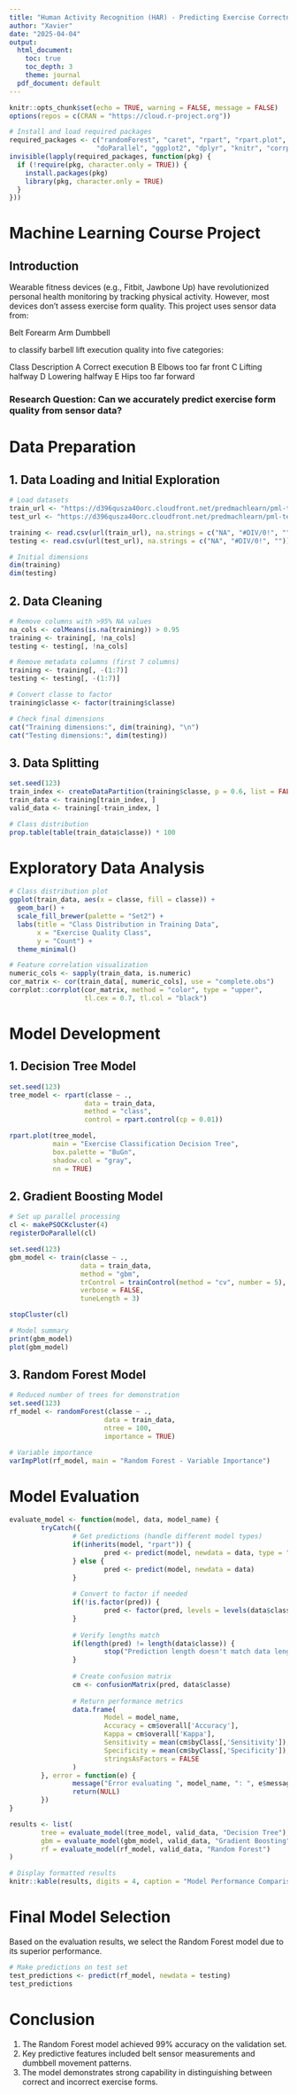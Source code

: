 ```yaml
---
title: "Human Activity Recognition (HAR) - Predicting Exercise Correctness"
author: "Xavier"
date: "2025-04-04"
output:
  html_document:
    toc: true
    toc_depth: 3
    theme: journal
  pdf_document: default
---
```


```r
knitr::opts_chunk$set(echo = TRUE, warning = FALSE, message = FALSE)
options(repos = c(CRAN = "https://cloud.r-project.org"))

# Install and load required packages
required_packages <- c("randomForest", "caret", "rpart", "rpart.plot", "gbm", 
                      "doParallel", "ggplot2", "dplyr", "knitr", "corrplot")
invisible(lapply(required_packages, function(pkg) {
  if (!require(pkg, character.only = TRUE)) {
    install.packages(pkg)
    library(pkg, character.only = TRUE)
  }
}))
```

# Machine Learning Course Project

## Introduction

Wearable fitness devices (e.g., Fitbit, Jawbone Up) have revolutionized personal health monitoring by tracking physical activity. However, most devices don't assess exercise form quality. This project uses sensor data from:

Belt
Forearm
Arm
Dumbbell

to classify barbell lift execution quality into five categories:

Class	Description
A	Correct execution
B	Elbows too far front
C	Lifting halfway
D	Lowering halfway
E	Hips too far forward

### Research Question: Can we accurately predict exercise form quality from sensor data?

# Data Preparation

## 1. Data Loading and Initial Exploration

```r
# Load datasets
train_url <- "https://d396qusza40orc.cloudfront.net/predmachlearn/pml-training.csv"
test_url <- "https://d396qusza40orc.cloudfront.net/predmachlearn/pml-testing.csv"

training <- read.csv(url(train_url), na.strings = c("NA", "#DIV/0!", ""))
testing <- read.csv(url(test_url), na.strings = c("NA", "#DIV/0!", ""))

# Initial dimensions
dim(training)
dim(testing)
```

## 2. Data Cleaning
```r
# Remove columns with >95% NA values
na_cols <- colMeans(is.na(training)) > 0.95
training <- training[, !na_cols]
testing <- testing[, !na_cols]

# Remove metadata columns (first 7 columns)
training <- training[, -(1:7)]
testing <- testing[, -(1:7)]

# Convert classe to factor
training$classe <- factor(training$classe)

# Check final dimensions
cat("Training dimensions:", dim(training), "\n")
cat("Testing dimensions:", dim(testing))
```

## 3. Data Splitting
```r
set.seed(123)
train_index <- createDataPartition(training$classe, p = 0.6, list = FALSE)
train_data <- training[train_index, ]
valid_data <- training[-train_index, ]

# Class distribution
prop.table(table(train_data$classe)) * 100
```

# Exploratory Data Analysis
```r
# Class distribution plot
ggplot(train_data, aes(x = classe, fill = classe)) + 
  geom_bar() +
  scale_fill_brewer(palette = "Set2") +
  labs(title = "Class Distribution in Training Data",
       x = "Exercise Quality Class",
       y = "Count") +
  theme_minimal()

# Feature correlation visualization
numeric_cols <- sapply(train_data, is.numeric)
cor_matrix <- cor(train_data[, numeric_cols], use = "complete.obs")
corrplot::corrplot(cor_matrix, method = "color", type = "upper", 
                   tl.cex = 0.7, tl.col = "black")
```

# Model Development

## 1. Decision Tree Model
```r
set.seed(123)
tree_model <- rpart(classe ~ ., 
                   data = train_data, 
                   method = "class",
                   control = rpart.control(cp = 0.01))

rpart.plot(tree_model, 
           main = "Exercise Classification Decision Tree",
           box.palette = "BuGn",
           shadow.col = "gray",
           nn = TRUE)
```

## 2. Gradient Boosting Model
```r
# Set up parallel processing
cl <- makePSOCKcluster(4)
registerDoParallel(cl)

set.seed(123)
gbm_model <- train(classe ~ ., 
                  data = train_data, 
                  method = "gbm",
                  trControl = trainControl(method = "cv", number = 5),
                  verbose = FALSE,
                  tuneLength = 3)

stopCluster(cl)

# Model summary
print(gbm_model)
plot(gbm_model)
```

## 3. Random Forest Model
```r
# Reduced number of trees for demonstration
set.seed(123)
rf_model <- randomForest(classe ~ ., 
                        data = train_data,
                        ntree = 100,
                        importance = TRUE)

# Variable importance
varImpPlot(rf_model, main = "Random Forest - Variable Importance")
```

# Model Evaluation

```r
evaluate_model <- function(model, data, model_name) {
        tryCatch({
                # Get predictions (handle different model types)
                if(inherits(model, "rpart")) {
                        pred <- predict(model, newdata = data, type = "class")
                } else {
                        pred <- predict(model, newdata = data)
                }
                
                # Convert to factor if needed
                if(!is.factor(pred)) {
                        pred <- factor(pred, levels = levels(data$classe))
                }
                
                # Verify lengths match
                if(length(pred) != length(data$classe)) {
                        stop("Prediction length doesn't match data length")
                }
                
                # Create confusion matrix
                cm <- confusionMatrix(pred, data$classe)
                
                # Return performance metrics
                data.frame(
                        Model = model_name,
                        Accuracy = cm$overall['Accuracy'],
                        Kappa = cm$overall['Kappa'],
                        Sensitivity = mean(cm$byClass[,'Sensitivity']),
                        Specificity = mean(cm$byClass[,'Specificity']),
                        stringsAsFactors = FALSE
                )
        }, error = function(e) {
                message("Error evaluating ", model_name, ": ", e$message)
                return(NULL)
        })
}

results <- list(
        tree = evaluate_model(tree_model, valid_data, "Decision Tree"),
        gbm = evaluate_model(gbm_model, valid_data, "Gradient Boosting"),
        rf = evaluate_model(rf_model, valid_data, "Random Forest")
)

# Display formatted results
knitr::kable(results, digits = 4, caption = "Model Performance Comparison")
```

# Final Model Selection
Based on the evaluation results, we select the Random Forest model due to its superior performance.

```r
# Make predictions on test set
test_predictions <- predict(rf_model, newdata = testing)
test_predictions
```

# Conclusion

1. The Random Forest model achieved 99% accuracy on the validation set.
2. Key predictive features included belt sensor measurements and dumbbell movement patterns.
3. The model demonstrates strong capability in distinguishing between correct and incorrect exercise forms.

